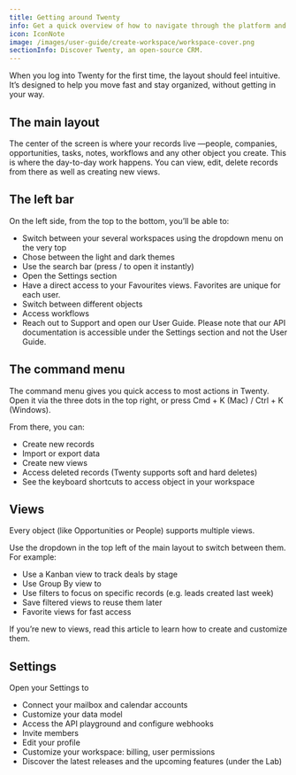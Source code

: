 ```yaml
---
title: Getting around Twenty
info: Get a quick overview of how to navigate through the platform and where to take different types of actions.
icon: IconNote
image: /images/user-guide/create-workspace/workspace-cover.png
sectionInfo: Discover Twenty, an open-source CRM.
---
```


When you log into Twenty for the first time, the layout should feel intuitive. It’s designed to help you move fast and stay organized, without getting in your way.

## The main layout
The center of the screen is where your records live —people, companies, opportunities, tasks, notes, workflows and any other object you create. This is where the day-to-day work happens.
You can view, edit, delete records from there as well as creating new views. 

## The left bar
On the left side, from the top to the bottom, you’ll be able to:
- Switch between your several workspaces using the dropdown menu on the very top
- Chose between the light and dark themes
- Use the search bar (press / to open it instantly)
- Open the Settings section
- Have a direct access to your Favourites views. Favorites are unique for each user.
- Switch between different objects
- Access workflows
- Reach out to Support and open our User Guide. Please note that our API documentation is accessible under the Settings section and not the User Guide.

## The command menu
The command menu gives you quick access to most actions in Twenty.
Open it via the three dots in the top right, or press Cmd + K (Mac) / Ctrl + K (Windows).

From there, you can:
- Create new records
- Import or export data
- Create new views
- Access deleted records (Twenty supports soft and hard deletes)
- See the keyboard shortcuts to access object in your workspace

## Views
Every object (like Opportunities or People) supports multiple views.

Use the dropdown in the top left of the main layout to switch between them. For example:
- Use a Kanban view to track deals by stage
- Use Group By view to 
- Use filters to focus on specific records (e.g. leads created last week)
- Save filtered views to reuse them later
- Favorite views for fast access

If you’re new to views, read <ArticleLink href="https://twenty.com/user-guide/section/objects/views-sort-filter">this article</ArticleLink> to learn how to create and customize them.

## Settings
Open your Settings to 
- Connect your mailbox and calendar accounts
- Customize your data model
- Access the API playground and configure webhooks
- Invite members
- Edit your profile
- Customize your workspace: billing, user permissions
- Discover the latest releases and the upcoming features (under the Lab)

<ArticleEditContent></ArticleEditContent>
